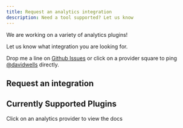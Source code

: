 ```yaml
---
title: Request an analytics integration
description: Need a tool supported? Let us know
---
```



We are working on a variety of analytics plugins!

Let us know what integration you are looking for.

Drop me a line on [Github Issues](https://github.com/DavidWells/analytics/issues/new) or click on a provider square to ping [@davidwells](https://twitter.com/davidwells) directly.

## Request an integration

<RequestPlugins/>

## Currently Supported Plugins

Click on an analytics provider to view the docs

<SupportedPlugins />
